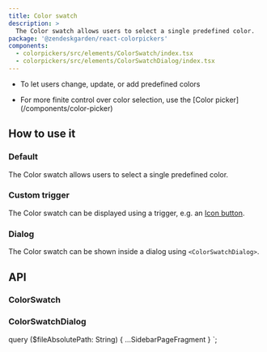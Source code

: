 ```yaml
---
title: Color swatch
description: >
  The Color swatch allows users to select a single predefined color.
package: '@zendeskgarden/react-colorpickers'
components:
  - colorpickers/src/elements/ColorSwatch/index.tsx
  - colorpickers/src/elements/ColorSwatchDialog/index.tsx
---
```


<Usage>
  <Use>
    <ul>
      <li>To let users change, update, or add predefined colors</li>
    </ul>
  </Use>
  <Misuse>
    <ul>
      <li>
        <Markdown>
          For more finite control over color selection, use the [Color
          picker](/components/color-picker)
        </Markdown>
      </li>
    </ul>
  </Misuse>
</Usage>

## How to use it

### Default

The Color swatch allows users to select a single predefined color.


<CodeExample code={ColorSwatchDefaultCode}>
  <ColorSwatchDefault />
</CodeExample>

### Custom trigger

The Color swatch can be displayed using a trigger, e.g. an [Icon button](/components/icon-button).


<CodeExample code={ColorSwatchCustomTriggerCode}>
  <ColorSwatchCustomTrigger />
</CodeExample>

### Dialog

The Color swatch can be shown inside a dialog using `<ColorSwatchDialog>`.


<CodeExample code={ColorSwatchDialogCode}>
  <ColorSwatchDialog />
</CodeExample>

## API

### ColorSwatch

<Component components={props.data.mdx.components} componentName="colorswatch" />

<PropSheet components={props.data.mdx.components} componentName="colorswatch" />

### ColorSwatchDialog

<Component components={props.data.mdx.components} componentName="colorswatchdialog" />

<PropSheet components={props.data.mdx.components} componentName="colorswatchdialog" />


  query ($fileAbsolutePath: String) {
    ...SidebarPageFragment
  }
`;
